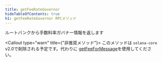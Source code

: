 ```yaml
---
title: getFeeRateGovernor
hideTableOfContents: true
h1: getFeeRateGovernor RPCメソッド
---
```


ルートバンクから手数料率ガバナー情報を返します

<Callout type="warn" title={"非推奨メソッド"}>
  このメソッドは `solana-core` v2.0で削除される予定です。代わりに
  [getFeeForMessage](/docs/rpc/http/getfeeformessage)を使用してください。
</Callout>
